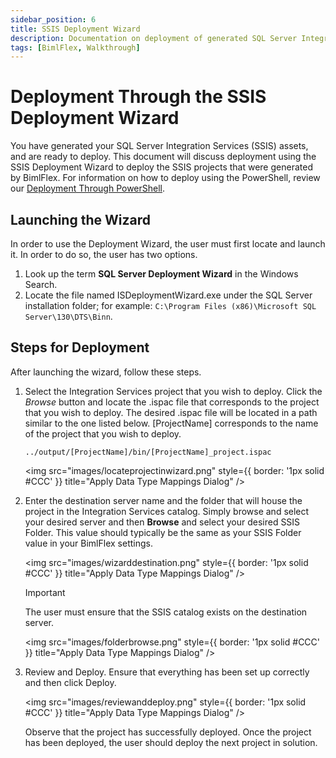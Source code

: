 ```yaml
---
sidebar_position: 6
title: SSIS Deployment Wizard
description: Documentation on deployment of generated SQL Server Integration Services (SSIS) assets
tags: [BimlFlex, Walkthrough]
---
```


# Deployment Through the SSIS Deployment Wizard

<!-- TODO: Now walk-through yet for an SSIS Implementation.  
For a walk-through of creating a BimlFlex solution that targets SSIS, review the [Synapse Implementations](../technology-synapse/synapse-implementation).
-->

You have generated your SQL Server Integration Services (SSIS) assets, and are ready to deploy. This document will discuss deployment using the SSIS Deployment Wizard to deploy the SSIS projects that were generated by BimlFlex. For information on how to deploy using the PowerShell, review our [Deployment Through PowerShell](./using-powershell).

## Launching the Wizard

In order to use the Deployment Wizard, the user must first locate and launch it. In order to do so, the user has two options.

1. Look up the term **SQL Server Deployment Wizard** in the Windows Search.
1. Locate the file named ISDeploymentWizard.exe under the SQL Server installation folder; for example: `C:\Program Files (x86)\Microsoft SQL Server\130\DTS\Binn`.

## Steps for Deployment

After launching the wizard, follow these steps.

1. Select the Integration Services project that you wish to deploy. Click the *Browse* button and locate the .ispac file that corresponds to the project that you wish to deploy. The desired .ispac file will be located in a path similar to the one listed below. [ProjectName] corresponds to the name of the project that you wish to deploy.

    `../output/[ProjectName]/bin/[ProjectName]_project.ispac`

    <img 
    src="images/locateprojectinwizard.png"
    style={{ border: '1px solid #CCC' }}
    title="Apply Data Type Mappings Dialog" />

1. Enter the destination server name and the folder that will house the project in the Integration Services catalog. Simply browse and select your desired server and then **Browse** and select your desired SSIS Folder. This value should typically be the same as your SSIS Folder value in your BimlFlex settings.

    <img
    src="images/wizarddestination.png"
    style={{ border: '1px solid #CCC' }}
    title="Apply Data Type Mappings Dialog" />

    >[!IMPORTANT]
    > The user must ensure that the SSIS catalog exists on the destination server.

    <img
    src="images/folderbrowse.png"
    style={{ border: '1px solid #CCC' }}
    title="Apply Data Type Mappings Dialog" />

1. Review and Deploy. Ensure that everything has been set up correctly and then click Deploy.

    <img
    src="images/reviewanddeploy.png"
    style={{ border: '1px solid #CCC' }}
    title="Apply Data Type Mappings Dialog" />

    Observe that the project has successfully deployed. Once the project has been deployed, the user should deploy the next project in solution.
